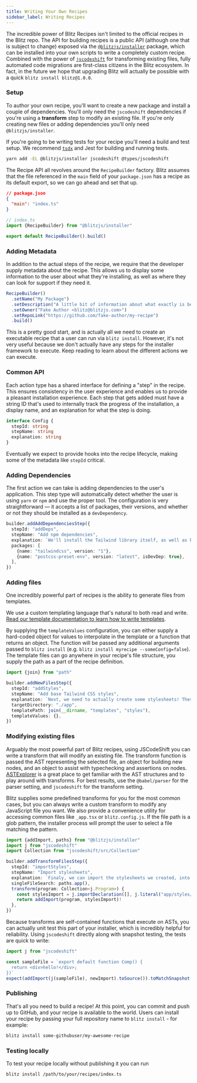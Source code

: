 ```yaml
---
title: Writing Your Own Recipes
sidebar_label: Writing Recipes
---
```


The incredible power of Blitz Recipes isn't limited to the official recipes in the Blitz repo. The API for building recipes is a public API (although one that is subject to change) exposed via the [`@blitzjs/installer`](https://npm.im/@blitzjs/installer) package, which can be installed into your own scripts to write a completely custom recipe. Combined with the power of [`jscodeshift`](https://github.com/facebook/jscodeshift) for transforming existing files, fully automated code migrations are first-class citizens in the Blitz ecosystem. In fact, in the future we hope that upgrading Blitz will actually be possible with a quick `blitz install blitz@1.0.0`.

### Setup

To author your own recipe, you'll want to create a new package and install a couple of dependencies. You'll only need the `jscodeshift` dependencies if you're using a **transform** step to modify an existing file. If you're only creating new files or adding dependencies you'll only need `@blitzjs/installer`.

If you're going to be writing tests for your recipe you'll need a build and test setup. We recommend [`tsdx`](https://github.com/jaredpalmer/tsdx) and Jest for building and running tests.

```bash
yarn add -EL @blitzjs/installer jscodeshift @types/jscodeshift
```

The Recipe API all revolves around the `RecipeBuilder` factory. Blitz assumes that the file referenced in the `main` field of your `package.json` has a recipe as its default export, so we can go ahead and set that up.

```json
// package.json
{
  "main": "index.ts"
}
```

```typescript
// index.ts
import {RecipeBuilder} from "@blitzjs/installer"

export default RecipeBuilder().build()
```

### Adding Metadata

In addition to the actual steps of the recipe, we require that the developer supply metadata about the recipe. This allows us to display some information to the user about what they're installing, as well as where they can look for support if they need it.

```typescript
RecipeBuilder()
  .setName("My Package")
  .setDescription("A little bit of information about what exactly is being installed.")
  .setOwner("Fake Author <blitz@blitzjs.com>")
  .setRepoLink("https://github.com/fake-author/my-recipe")
  .build()
```

This is a pretty good start, and is actually all we need to create an executable recipe that a user can run via `blitz install`. However, it's not very useful because we don't actually have any steps for the installer framework to execute. Keep reading to learn about the different actions we can execute.

### Common API

Each action type has a shared interface for defining a "step" in the recipe. This ensures consistency in the user experience and enables us to provide a pleasant installation experience. Each step that gets added must have a string ID that's used to internally track the progress of the installation, a display name, and an explanation for what the step is doing.

```typescript
interface Config {
  stepId: string
  stepName: string
  explanation: string
}
```

Eventually we expect to provide hooks into the recipe lifecycle, making some of the metadata like `stepId` critical.

### Adding Dependencies

The first action we can take is adding dependencies to the user's application. This step type will automatically detect whether the user is using `yarn` or `npm` and use the proper tool. The configuration is very straightforward — it accepts a list of packages, their versions, and whether or not they should be installed as a `devDependency`.

```typescript
builder.addAddDependenciesStep({
  stepId: "addDeps",
  stepName: "Add npm dependencies",
  explanation: `We'll install the Tailwind library itself, as well as PostCSS for removing unused styles from our production bundles.`,
  packages: [
    {name: "tailwindcss", version: "1"},
    {name: "postcss-preset-env", version: "latest", isDevDep: true},
  ],
})
```

### Adding files

One incredibly powerful part of recipes is the ability to generate files from templates.

We use a custom templating language that's natural to both read and write. [Read our template documentation to learn how to write templates](templates).

By supplying the `templateValues` configuration, you can either supply a hard-coded object for values to interpolate in the template or a function that returns an object. The function will be passed any additional arguments passed to `blitz install` (e.g. `blitz install myrecipe --someConfig=false`). The template files can go anywhere in your recipe's file structure, you supply the path as a part of the recipe definition.

```typescript
import {join} from "path"

builder.addNewFilesStep({
  stepId: "addStyles",
  stepName: "Add base Tailwind CSS styles",
  explanation: `Next, we need to actually create some stylesheets! These stylesheets can either be modified to include global styles for your app, or you can stick to using classnames in your components.`,
  targetDirectory: "./app",
  templatePath: join(__dirname, "templates", "styles"),
  templateValues: {},
})
```

### Modifying existing files

Arguably the most powerful part of Blitz recipes, using JSCodeShift you can write a transform that will modify an existing file. The transform function is passed the AST representing the selected file, an object for building new nodes, and an object to assist with typechecking and assertions on nodes. [ASTExplorer](https://astexplorer.net) is a great place to get familiar with the AST structures and to play around with transforms. For best results, use the `@babel/parser` for the parser setting, and `jscodeshift` for the transform setting.

Blitz supplies some predefined transforms for you for the most common cases, but you can always write a custom transform to modify any JavaScript file you want. We also provide a convenience utility for accessing common files like `_app.tsx` or `blitz.config.js`. If the file path is a glob pattern, the installer process will prompt the user to select a file matching the pattern.

```typescript
import {addImport, paths} from "@blitzjs/installer"
import j from "jscodeshift"
import Collection from "jscodeshift/src/Collection"

builder.addTransformFilesStep({
  stepId: "importStyles",
  stepName: "Import stylesheets",
  explanation: `Finaly, we can import the stylesheets we created, into our application. For now we'll put them in document.tsx, but if you'd like to only style a part of your app with tailwind you could import the styles lower down in your component tree.`,
  singleFileSearch: paths.app(),
  transform(program: Collection<j.Program>) {
    const stylesImport = j.importDeclaration([], j.literal("app/styles/index.css"))
    return addImport(program, stylesImport)!
  },
})
```

Because transforms are self-contained functions that execute on ASTs, you can actually unit test this part of your installer, which is incredibly helpful for reliability. Using `jscodeshift` directly along with snapshot testing, the tests are quick to write:

```typescript
import j from "jscodeshift"

const sampleFile = `export default function Comp() {
  return <div>hello!</div>;
})`
expect(addImport(j(sampleFile), newImport).toSource()).toMatchSnapshot()
```

### Publishing

That's all you need to build a recipe! At this point, you can commit and push up to GitHub, and your recipe is available to the world. Users can install your recipe by passing your full repository name to `blitz install` - for example:

```bash
blitz install some-githubuser/my-awesome-recipe
```

### Testing locally

To test your recipe locally without publishing it you can run

```bash
blitz install /path/to/your/recipes/index.ts
```
